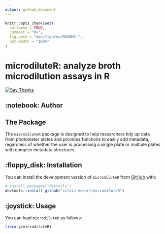 ```yaml
---
output: github_document
---
```


<!-- README.md is generated from README.Rmd. Please edit that file -->

```r
knitr::opts_chunk$set(
  collapse = TRUE,
  comment = "#>",
  fig.path = "man/figures/README-",
  out.width = "100%"
)
```

# microdiluteR: analyze broth microdilution assays in R

<!-- badges: start -->

[![Say Thanks](https://img.shields.io/badge/Thanks-message?label=Say&labelColor=%234b4b4b&color=%23ebfc03&link=https%3A%2F%2Fsaythanks.io%2Fto%2Fsilvia-eckert)](https://saythanks.io/to/silvia-eckert)
<!-- badges: end -->

## :notebook: Author

## The Package

The `microdiluteR` package is designed to help researchers tidy up data from photometer plates and provides functions to easily add metadata, regardless of whether the user is processing a single plate or multiple plates with complex metadata structures.

## :floppy_disk: Installation

You can install the development version of `microdiluteR` from [GitHub](https://github.com/) with:

``` r
# install.packages("devtools")
devtools::install_github("silvia-eckert/microdiluteR")
```

## :joystick: Usage

You can load `microdiluteR` as follows:

```r
library(microdiluteR)
```


